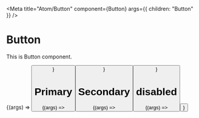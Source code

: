 
<Meta 
    title="Atom/Button" 
    component={Button} 
    args={{
        children: "Button"    
    }}
/>

# Button 

This is Button component.

<Preview>
    <Story name="Default">
        {(args) => <Button {...args} />}  
    </Story>
</Preview>

# Primary 

<Preview>
    <Story 
        name="Primary"
        args={{
            primary: true,
        }}
    >
        {(args) => <Button {...args} />}  
    </Story>
</Preview>

# Secondary 

<Preview>
    <Story 
        name="Secondary"
        args={{
            secondary: true,
        }}
    >
        {(args) => <Button {...args} />}  
    </Story>
</Preview>

# disabled 

<Preview>
    <Story 
        name="Disabled"
        args={{
            disabled: true,
        }}
    >
        {(args) => <Button {...args} />}  
    </Story>
</Preview>
